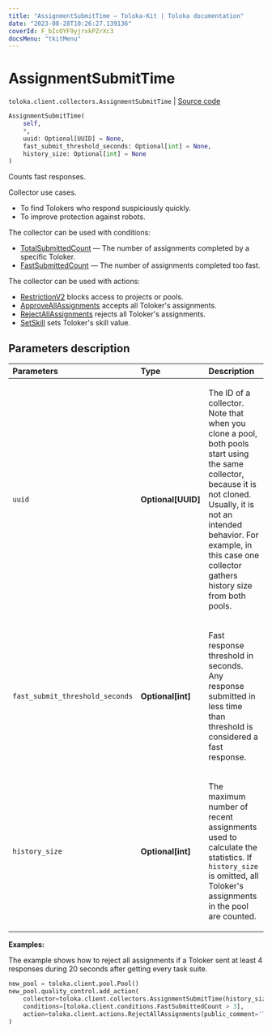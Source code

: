 ```yaml
---
title: "AssignmentSubmitTime — Toloka-Kit | Toloka documentation"
date: "2023-08-28T10:26:27.139136"
coverId: F_bIcOYF9yjrxkPZrXc3
docsMenu: "tkitMenu"
---
```


# AssignmentSubmitTime

`toloka.client.collectors.AssignmentSubmitTime` | [Source code](https://github.com/Toloka/toloka-kit/blob/v1.2.1/src/client/collectors.py#L203)

```python
AssignmentSubmitTime(
    self,
    *,
    uuid: Optional[UUID] = None,
    fast_submit_threshold_seconds: Optional[int] = None,
    history_size: Optional[int] = None
)
```

Counts fast responses.

Collector use cases.
- To find Tolokers who respond suspiciously quickly.
- To improve protection against robots.

The collector can be used with conditions:
* [TotalSubmittedCount](/docs/toloka-kit/reference/toloka.client.conditions.TotalSubmittedCount) — The number of assignments completed by a specific Toloker.
* [FastSubmittedCount](/docs/toloka-kit/reference/toloka.client.conditions.FastSubmittedCount) — The number of assignments completed too fast.

The collector can be used with actions:
* [RestrictionV2](/docs/toloka-kit/reference/toloka.client.actions.RestrictionV2) blocks access to projects or pools.
* [ApproveAllAssignments](/docs/toloka-kit/reference/toloka.client.actions.ApproveAllAssignments) accepts all Toloker's assignments.
* [RejectAllAssignments](/docs/toloka-kit/reference/toloka.client.actions.RejectAllAssignments) rejects all Toloker's assignments.
* [SetSkill](/docs/toloka-kit/reference/toloka.client.actions.SetSkill) sets Toloker's skill value.

## Parameters description

| Parameters | Type | Description |
| :----------| :----| :-----------|
`uuid`|**Optional\[UUID\]**|<p>The ID of a collector. Note that when you clone a pool, both pools start using the same collector, because it is not cloned. Usually, it is not an intended behavior. For example, in this case one collector gathers history size from both pools.</p>
`fast_submit_threshold_seconds`|**Optional\[int\]**|<p>Fast response threshold in seconds. Any response submitted in less time than threshold is considered a fast response.</p>
`history_size`|**Optional\[int\]**|<p>The maximum number of recent assignments used to calculate the statistics. If `history_size` is omitted, all Toloker's assignments in the pool are counted.</p>

**Examples:**

The example shows how to reject all assignments if a Toloker sent at least 4 responses during 20 seconds after getting every task suite.

```python
new_pool = toloka.client.pool.Pool()
new_pool.quality_control.add_action(
    collector=toloka.client.collectors.AssignmentSubmitTime(history_size=5, fast_submit_threshold_seconds=20),
    conditions=[toloka.client.conditions.FastSubmittedCount > 3],
    action=toloka.client.actions.RejectAllAssignments(public_comment='Too fast responses.')
)
```
